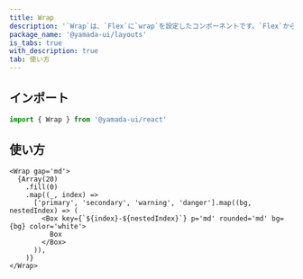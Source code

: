 ```yaml
---
title: Wrap
description: '`Wrap`は、`Flex`に`wrap`を設定したコンポーネントです。`Flex`から便利なスタイルのショートハンドを継承しています。'
package_name: '@yamada-ui/layouts'
is_tabs: true
with_description: true
tab: 使い方
---
```


## インポート

```ts
import { Wrap } from '@yamada-ui/react'
```

## 使い方

```tsx
<Wrap gap='md'>
  {Array(20)
    .fill(0)
    .map((_, index) =>
      ['primary', 'secondary', 'warning', 'danger'].map((bg, nestedIndex) => (
        <Box key={`${index}-${nestedIndex}`} p='md' rounded='md' bg={bg} color='white'>
          Box
        </Box>
      )),
    )}
</Wrap>
```
